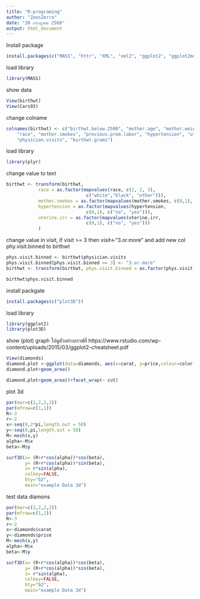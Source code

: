 ---
title: "R-programing"
author: "ZeesZerro"
date: "20 กรกฎาคม 2560"
output: html_document
---

Install package
```{r}
install.packages(c("MASS", "httr", "XML", "xml2", "ggplot2", "ggplot2movies", "plyr", "curl", "rvest", "data.table"))
```

load library
```{r}
library(MASS)
```

show data
```{r}
View(birthwt)
View(Cars93)
```

change colname
```{r}
colnames(birthwt) <- c("birthwt.below.2500", "mother.age", "mother.weight", 
    "race", "mother.smokes", "previous.prem.labor", "hypertension", "uterine.irr", 
    "physician.visits", "birthwt.grams")
```

load library
```{r}
library(plyr)
```


change value to text
```{r}
birthwt <- transform(birthwt, 
            race = as.factor(mapvalues(race, c(1, 2, 3), 
                              c("white","black", "other"))),
            mother.smokes = as.factor(mapvalues(mother.smokes, c(0,1), c("no", "yes"))),
            hypertension = as.factor(mapvalues(hypertension, 
                              c(0,1), c("no", "yes"))),
            uterine.irr = as.factor(mapvalues(uterine.irr, 
                              c(0,1), c("no", "yes")))
            )
```

change value in visit, if visit >= 3 then visit<-"3.or.more" and add new col phy.visit.binned to birthwt
```{r}
phys.visit.binned <- birthwt$physician.visits
phys.visit.binned[phys.visit.binned >= 3] <- "3.or.more"
birthwt <- transform(birthwt, phys.visit.binned = as.factor(phys.visit.binned))

birthwt$phys.visit.binned
```

install packgate
```{r}
install.packages(c("plot3D"))
```


load library
```{r}
library(ggplot2)
library(plot3D)
```

show (plot) graph
ไปดูตัวอย่างกราฟที่ https://www.rstudio.com/wp-content/uploads/2015/03/ggplot2-cheatsheet.pdf
```{r}
View(diamonds)
diamond.plot <-ggplot(data=diamonds, aes(x=carat, y=price,colour=color))
diamond.plot+geom_area()
```

```{r}
diamond.plot+geom_area()+facet_wrap(~ cut)
```

plot 3d
```{r}
par(mar=c(2,2,2,2))
par(mfrow=c(1,1))
R<-3
r<-2
x<-seq(0,2*pi,length.out = 50)
y<-seq(0,pi,length.out = 50)
M<-mesh(x,y)
alpha<-M$x
beta<-M$y

surf3D(x= (R+r*cos(alpha))*cos(beta), 
       y= (R+r*cos(alpha))*sin(beta), 
       z= r*sin(alpha), 
       colkey=FALSE, 
       bty="b2", 
       main="example Data 3d")
```

test data diamons
```{r}
par(mar=c(2,2,2,2))
par(mfrow=c(1,1))
R<-3
r<-2
x<-diamonds$carat
y<-diamonds$price
M<-mesh(x,y)
alpha<-M$x
beta<-M$y

surf3D(x= (R+r*cos(alpha))*cos(beta), 
       y= (R+r*cos(alpha))*sin(beta), 
       z= r*sin(alpha), 
       colkey=FALSE, 
       bty="b2", 
       main="example Data 3d")
```

